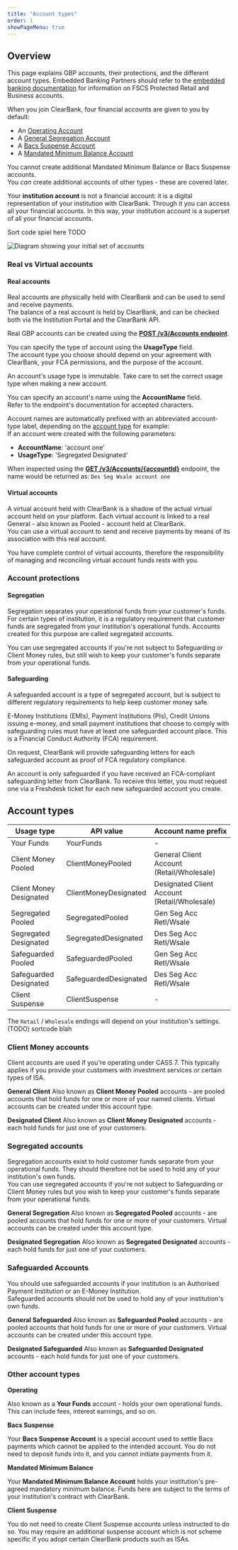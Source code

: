```yaml
---
title: "Account types"
order: 1
showPageMenu: true
---
```



## Overview

This page explains GBP accounts, their protections, and the different account types. Embedded Banking Partners should refer to the [embedded banking documentation](/uk/docs/embedded-banking/retail-customers) for information on FSCS Protected Retail and Business accounts.

When you join ClearBank, four financial accounts are given to you by default:

* An [Operating Account](#operating-account)
* A [General Segregation Account](#general-segregation-safeguarding-accounts)
* A [Bacs Suspense Account](#bacs-suspense-account)
* A [Mandated Minimum Balance Account](#mandated-minimum-balance-account)

You cannot create additional Mandated Minimum Balance or Bacs Suspense accounts.  
You _can_ create additional accounts of other types - these are covered later.

<Callout colour="blue">
Your <strong>institution account</strong> is not a financial account: it is a digital representation of your institution with ClearBank. Through it you can access all your financial accounts. In this way, your institution account is a superset of all your financial accounts.
</Callout>

Sort code spiel here TODO

![Diagram showing your initial set of accounts](/assets/images/Accounts-Day1.svg "Initial set of accounts")

### Real vs Virtual accounts

#### Real accounts

Real accounts are physically held with ClearBank and can be used to send and receive payments.  
The balance of a real account is held by ClearBank, and can be checked both via the Institution Portal and the ClearBank API.

Real GBP accounts can be created using the **[POST /v3/Accounts endpoint](/uk/docs/gbp-accounts/manage-accounts#create-an-account-real)**.

You can specify the type of account using the **UsageType** field.  
The account type you choose should depend on your agreement with ClearBank, your FCA permissions, and the purpose of the account.

<Callout colour="blue">
An account's usage type is immutable. Take care to set the correct usage type when making a new account.
</Callout>

You can specify an account's name using the **AccountName** field.  
Refer to the endpoint's documentation for accepted characters.

Account names are automatically prefixed with an abbreviated account-type label, depending on the [account type](#account-types) for example:  
If an account were created with the following parameters:  
  * **AccountName**: 'account one'  
  * **UsageType**: 'Segregated Designated'  

When inspected using the [**GET /v3/Accounts/{accountId}**](/uk/docs/gbp-accounts/manage-accounts#get-information-for-an-account-real) endpoint, the name would be returned as: `Des Seg Wsale account one`

#### Virtual accounts

A virtual account held with ClearBank is a shadow of the actual virtual account held on your platform. Each virtual account is linked to a real General - also known as Pooled - account held at ClearBank.  
You can use a virtual account to send and receive payments by means of its association with this real account.

You have complete control of virtual accounts, therefore the responsibility of managing and reconciling virtual account funds rests with you.

### Account protections

#### Segregation

Segregation separates your operational funds from your customer's funds. For certain types of institution, it is a regulatory requirement that customer funds are segregated from your institution's operational funds. Accounts created for this purpose are called segregated accounts.

You can use segregated accounts if you're not subject to Safeguarding or Client Money rules, but still wish to keep your customer's funds separate from your operational funds.

#### Safeguarding

A safeguarded account is a type of segregated account, but is subject to different regulatory requirements to help keep customer money safe.

E-Money Institutions (EMIs), Payment Institutions (PIs), Credit Unions issuing e-money, and small payment institutions that choose to comply with safeguarding rules must have at least one safeguarded account place. This is a Financial Conduct Authority (FCA) requirement.

On request, ClearBank will provide safeguarding letters for each safeguarded account as proof of FCA regulatory compliance.

<Callout colour="blue">
An account is only safeguarded if you have received an FCA-compliant safeguarding letter from ClearBank. To receive this letter, you must request one via a Freshdesk ticket for each new safeguarded account you create.
</Callout>

## Account types

| Usage type              | API value             | Account name prefix                          |
|-------------------------|-----------------------|----------------------------------------------|
| Your Funds              | YourFunds             | -                                            |
| Client Money Pooled     | ClientMoneyPooled     | General Client Account (Retail/Wholesale)    |
| Client Money Designated | ClientMoneyDesignated | Designated Client Account (Retail/Wholesale) |
| Segregated Pooled       | SegregatedPooled      | Gen Seg Acc Retl/Wsale                       |
| Segregated Designated   | SegregatedDesignated  | Des Seg Acc Retl/Wsale                       |
| Safeguarded Pooled      | SafeguardedPooled     | Gen Seg Acc Retl/Wsale                       |
| Safeguarded Designated  | SafeguardedDesignated | Des Seg Acc Retl/Wsale                       |
| Client Suspense         | ClientSuspense        | -                                            |

The `Retail` / `Wholesale` endings will depend on your institution's settings. (TODO)
sortcode blah

### Client Money accounts

Client accounts are used if you're operating under CASS 7. This typically applies if you provide your customers with investment services or certain types of ISA.

**General Client**
Also known as **Client Money Pooled** accounts - are pooled accounts that hold funds for one or more of your named clients. Virtual accounts can be created under this account type.

**Designated Client**
Also known as **Client Money Designated** accounts - each hold funds for just one of your customers.

### Segregated accounts

Segregation accounts exist to hold customer funds separate from your operational funds. They should therefore not be used to hold any of your institution's own funds.  
You can use segregated accounts if you're not subject to Safeguarding or Client Money rules but you wish to keep your customer's funds separate from your operational funds.

**General Segregation**
Also known as **Segregated Pooled** accounts - are pooled accounts that hold funds for one or more of your customers. Virtual accounts can be created under this account type.

**Designated Segregation**
Also known as **Segregated Designated** accounts - each hold funds for just one of your customers.

### Safeguarded Accounts

You should use safeguarded accounts if your institution is an Authorised Payment Institution or an E-Money Institution.  
Safeguarded accounts should not be used to hold any of your institution's own funds.

**General Safeguarded**
Also known as **Safeguarded Pooled** accounts - are pooled accounts that hold funds for one or more of your customers. Virtual accounts can be created under this account type.

**Designated Safeguarded**
Also known as **Safeguarded Designated** accounts - each hold funds for just one of your customers.

### Other account types

**Operating**

Also known as a **Your Funds** account - holds your own operational funds. This can include fees, interest earnings, and so on.

**Bacs Suspense**

Your **Bacs Suspense Account** is a special account used to settle Bacs payments which cannot be applied to the intended account. You do not need to deposit funds into it, and you cannot initiate payments from it.

**Mandated Minimum Balance**

Your **Mandated Minimum Balance Account** holds your institution's pre-agreed mandatory minimum balance. Funds here are subject to the terms of your institution's contract with ClearBank.

**Client Suspense**

You do not need to create Client Suspense accounts unless instructed to do so. You may require an additional suspense account which is not scheme specific if you adopt certain ClearBank products such as ISAs.
